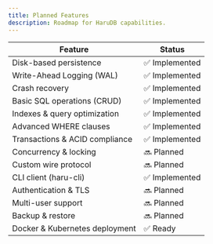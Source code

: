 ```yaml
---
title: Planned Features
description: Roadmap for HaruDB capabilities.
---
```


| Feature                          | Status        |
|---------------------------------|---------------|
| Disk-based persistence           | ✅ Implemented |
| Write-Ahead Logging (WAL)        | ✅ Implemented |
| Crash recovery                   | ✅ Implemented |
| Basic SQL operations (CRUD)      | ✅ Implemented |
| Indexes & query optimization     | ✅ Implemented |
| Advanced WHERE clauses           | ✅ Implemented |
| Transactions & ACID compliance   | ✅ Implemented |
| Concurrency & locking            | 🔜 Planned    |
| Custom wire protocol             | 🔜 Planned    |
| CLI client (haru-cli)            | ✅ Implemented |
| Authentication & TLS             | 🔜 Planned    |
| Multi-user support               | 🔜 Planned    |
| Backup & restore                 | 🔜 Planned    |
| Docker & Kubernetes deployment   | ✅ Ready      |
